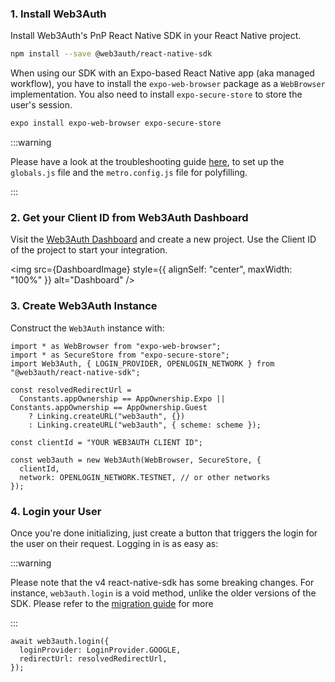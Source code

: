 
### 1. Install Web3Auth

Install Web3Auth's PnP React Native SDK in your React Native project.

```bash npm2yarn
npm install --save @web3auth/react-native-sdk
```

When using our SDK with an Expo-based React Native app (aka managed workflow), you have to install the `expo-web-browser` package as a `WebBrowser`
implementation. You also need to install `expo-secure-store` to store the user's session.

```bash
expo install expo-web-browser expo-secure-store
```

:::warning

Please have a look at the troubleshooting guide [here](/troubleshooting/metro-issues), to set up the `globals.js` file and the `metro.config.js` file
for polyfilling.

:::

### 2. Get your Client ID from Web3Auth Dashboard

Visit the [Web3Auth Dashboard](https://dashboard.web3auth.io) and create a new project. Use the Client ID of the project to start your integration.

<img src={DashboardImage} style={{ alignSelf: "center", maxWidth: "100%" }} alt="Dashboard" />

### 3. Create Web3Auth Instance

Construct the `Web3Auth` instance with:

```tsx
import * as WebBrowser from "expo-web-browser";
import * as SecureStore from "expo-secure-store";
import Web3Auth, { LOGIN_PROVIDER, OPENLOGIN_NETWORK } from "@web3auth/react-native-sdk";

const resolvedRedirectUrl =
  Constants.appOwnership == AppOwnership.Expo || Constants.appOwnership == AppOwnership.Guest
    ? Linking.createURL("web3auth", {})
    : Linking.createURL("web3auth", { scheme: scheme });

const clientId = "YOUR WEB3AUTH CLIENT ID";

const web3auth = new Web3Auth(WebBrowser, SecureStore, {
  clientId,
  network: OPENLOGIN_NETWORK.TESTNET, // or other networks
});
```

### 4. Login your User

Once you're done initializing, just create a button that triggers the login for the user on their request. Logging in is as easy as:

:::warning

Please note that the v4 react-native-sdk has some breaking changes. For instance, `web3auth.login` is a void method, unlike the older versions of the
SDK. Please refer to the [migration guide](/docs/sdk/pnp/react-native/migration-guide-to-v4) for more

:::

```tsx
await web3auth.login({
  loginProvider: LoginProvider.GOOGLE,
  redirectUrl: resolvedRedirectUrl,
});
```
